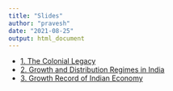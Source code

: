 ```yaml
---
title: "Slides"
author: "pravesh"
date: "2021-08-25"
output: html_document
---
```


- [1. The Colonial Legacy](1.TheColonialLegacy.html){target="_blank"}
- [2. Growth and Distribution Regimes in India](2.GrowthAndDistributionRegimes.html){target="_blank"}
- [3. Growth Record of Indian Economy](3.growth-record-of-indian-economy.html){target="_blank"}